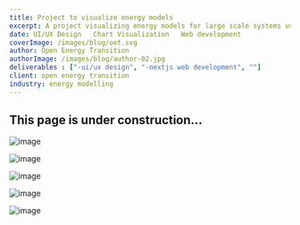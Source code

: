 ```yaml
---
title: Project to visualize energy models
excerpt: A project visualizing energy models for large scale systems using cutting edge technologies.
date: UI/UX Design   Chart Visualization   Web development
coverImage: /images/blog/oet.svg
author: Open Energy Transition
authorImage: /images/blog/author-02.jpg
deliverables : ["-ui/ux design", "-nextjs web development", ""]
client: open energy transition
industry: energy modelling
---
```


## **This page is under construction...**





![image](/images/blog/oet-project-1.png)


![image](/images/blog/oet-project-4.png)


![image](/images/blog/oet-project-2.png)


![image](/images/blog/oet-project-5.png)


![image](/images/blog/oet-project-3.png)
